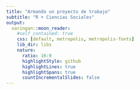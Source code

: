```yaml
---
title: "Armando un proyecto de trabajo"
subtitle: "R + Ciencias Sociales"
output:
  xaringan::moon_reader:
    #self_contained: true
    css: [default, metropolis, metropolis-fonts]
    lib_dir: libs
    nature:
      ratio: 16:9
      highlightStyle: github
      highlightLines: true
      highlightSpans: true
      countIncrementalSlides: false
---
```



<style type="text/css">

.remark-slide-content {
    font-size: 25px;
    padding: 1em 1em 1em 1em;
}

```css

.remark-code{
  line-height: 1.5; font-size: 80%
}

@media print {
  .has-continuation {
    display: block;
  }
}
```


```r
##~~~~~~~~~~~~~~~~~~~~~~~~~~~~~~~~~~~~~~~~~~~~~~~~~~~~~~~~~~~~~~~~~~~~~~~~~~~~~~
##                                  PIZARRA                                 ----
##~~~~~~~~~~~~~~~~~~~~~~~~~~~~~~~~~~~~~~~~~~~~~~~~~~~~~~~~~~~~~~~~~~~~~~~~~~~~~~
xaringanExtra::use_scribble()
```


```r
##~~~~~~~~~~~~~~~~~~~~~~~~~~~~~~~~~~~~~~~~~~~~~~~~~~~~~~~~~~~~~~~~~~~~~~~~~~~~~~
##                                  cLIPBOARD                               ----
##~~~~~~~~~~~~~~~~~~~~~~~~~~~~~~~~~~~~~~~~~~~~~~~~~~~~~~~~~~~~~~~~~~~~~~~~~~~~~~
htmltools::tagList(
  xaringanExtra::use_clipboard(
    button_text = "<i class=\"fa fa-Copiar código\"></i>",
    success_text = "<i class=\"fa fa-check\" style=\"color: #90BE6D\"></i>",
    error_text = "<i class=\"fa fa-times-circle\" style=\"color: #F94144\"></i>"
  ),
  rmarkdown::html_dependency_font_awesome()
)
```


```r
##~~~~~~~~~~~~~~~~~~~~~~~~~~~~~~~~~~~~~~~~~~~~~~~~~~~~~~~~~~~~~~~~~~~~~~~~~~~~~~
##                          PRESENTACION VS RSTUDIO                         ----
##~~~~~~~~~~~~~~~~~~~~~~~~~~~~~~~~~~~~~~~~~~~~~~~~~~~~~~~~~~~~~~~~~~~~~~~~~~~~~~
xaringanExtra::use_fit_screen()
```


```r
##~~~~~~~~~~~~~~~~~~~~~~~~~~~~~~~~~~~~~~~~~~~~~~~~~~~~~~~~~~~~~~~~~~~~~~~~~~~~~~
##                          ESTILOS EXTRA -RESALTADO-                       ----
##~~~~~~~~~~~~~~~~~~~~~~~~~~~~~~~~~~~~~~~~~~~~~~~~~~~~~~~~~~~~~~~~~~~~~~~~~~~~~~
xaringanExtra::use_extra_styles(
  hover_code_line = TRUE,         #<<
  mute_unhighlighted_code = TRUE  #<<
)
```

```r
# This is the recommended set up for flipbooks
# you might think about setting cache to TRUE as you gain practice --- building flipbooks from scratch can be time consuming
knitr::opts_chunk$set(fig.width = 10, message = FALSE, warning = FALSE, comment = "", cache = F)

#devtools::install_github("gadenbuie/countdown")
library(countdown)
library(flipbookr)
library(tidyverse)
library(xaringanthemer)
library(xaringan)
library(gt)
library(icons)
library(here)
```


# Hoja de ruta


<br><br>


## ✔️ Paquetes y funciones

## ✔️ Paquete de paquetes: el mundo de `{tidyverse}`

## ✔️ Importación de datos

## ✔️ Proyecto de trabajo

---

# Paquetes  

## ¿Qué son?

#### ✔️ Un conjunto funciones, pero también bases de datos y objetos de R en general.

--

## ¿Para qué nos sirven?   

#### ✔️ Ayudan a incorporar funcionalidades al lenguaje para resolver nuevos problemas o alternativas a viejas soluciones



---
class: middle, center, inverse

```r
knitr::include_graphics(here::here("img/R1.png"))
```

---
class: middle, center, inverse

```r
knitr::include_graphics(here::here("img/R2.png"))
```

---
class: middle, center, inverse

```r
knitr::include_graphics(here::here("img/R3.png"))
```

---
class: middle, center, inverse

```r
knitr::include_graphics(here::here("img/R4.png"))
```

---
class: middle, center, inverse

```r
knitr::include_graphics(here::here("img/R5.png"))
```

---

#Paquetes    

## INSTALACIÓN

<br>

- Podemos descargarlos e instalarlos con el siguiente comando: 

```r
 `install.packages("nombre_del_paquete")`
```

- Sólo es necesario instalar el paquete una vez por computadora.

---

#Paquetes  

## INVOCACIÓN

<br>

.pull-left[

- Una vez instalado, cada vez que abramos una nueva sesión de R y querramos utilizar el paquete debemos **cargarlo al ambiente de trabajo** mediante la función:    

```r
 `library(nombre_del_paquete)`
```
]

.pull-right[

```r

knitr::include_graphics(here::here("img/invocacion.gif"))

```
]


---
class: center, middle, inverse

# [Tidyverse](https://www.tidyverse.org/)


---
# Tidyverse

.pull-left[
#### `Tidyverse` es una colección de paquetes de R, pensados para trabajar en "ciencia de datos". 
 
]

.pull-right[


```r
knitr::include_graphics(here::here("img/tidyverse.png"))
```
]


---
# __¿Por qué tidyverse?__


- ### Orientado a ser leído y escrito por y para seres humanos

--

- ### Funciones no pensadas para una tarea específica sino para un proceso de trabajo

.pull-left[
```r
knitr::include_graphics(here::here("img/circuito_del_dato.png"))
```
]

.pull-right[
```r
knitr::include_graphics(here::here("img/circuito_del_dato_tidy.png"))
```
]

--

- ### Su comunidad, basada en los principios del código abierto y trabajo colaborativo 


---

# __Instalación y uso__

* Sólo una vez (por computadora):

```r
 `install.packages("tidyverse")`
```

--

* En cada inicio de sesión de R o Rstudio:

```r
 `library(tidyverse)`
```
 
--

.pull-left[

_No es necesario esto:_

```r
install.packages("dplyr")
install.packages("tidyr")
install.packages("ggplot2")
```
]

.pull-right[

_Ni esto:_

```r
library(dplyr)
library(tidyr)
library(ggplot2)
```
]


---
class: inverse, middle, center

# Lectura / importación de datos

***

---
# Lectura / importación de datos


<br><br>


## ✔️ lectura / escritura

### Paquetes para importar datos:

- 📦 _{readr}_ 

- 📦 _{readxl}_

- 📦 _{haven}_


---
# Lectura de archivos
 
## Funciones para importar datos:
 
.pull-left[

📦_{readr}_: 

- 🔧 `read_csv()` 
    
- 🔧️ `read_table()`

<br>

📦 _{readxl}_: 

- 🔧 `read_xlsx()`

]

.pull-right[

📦_{haven}_: 

- 🔧 `read_sav()` 

- 🔧 `read_dat()`

- 🔧 `read_sas()` 

]

---
# Importar una base de datos

### CASO:

- Queremos traer la base _usuaria de personas para el 1er trimestre de 2022_ de la página del [INDEC](https://www.indec.gob.ar/indec/web/Institucional-Indec-BasesDeDatos).


---
# Importación: PLAN A


### **Paso 1:** Descargar la base y guardarla en una carpeta de la computadora

--

### **Paso 2:** Según la extensión del archivo (*nombre_del_archivo`.algo`*), elegir la función en r para importar:

--

```r
### Cargo la librería

library(readr)


### Importo base de datos

base_eph_ind <- read`_delim`(file = "ruta_del_archivo/nombre_del_archico`.txt`")
```

--

***tip:*** _si estás trabajando en Windows, la barra que separa cada carpeta de una ruta que pegues será `\` (ej: ruta_archivo\archivo.csv), pero la que acepta R es `/` (ej: ruta_archivo/archivo.csv)_


---
# PLAN B

### Paso 1: En la pestaña **Environment --> Import Dataset**, elegimos la opción acorde a la extensión del archivo.


```r
knitr::include_graphics(here::here("img/import_1.png"))
```



---
# Chequeamos la operación con alguna función

```r
base_eph_ind <- eph::get_microdata(2022, 1)
```


```r
 `head(base_eph)`
```

```r
head(base_eph_ind)
```



---
# Chequeamos la operación con alguna función

```r
 `str(base_eph_ind)`
```

```r
str(base_eph_ind)
```


---

# Lectura / importación de datos


- A tener en cuenta respecto a la ruta donde se ubica el archivo:


```r
base_eph_ind <- read.table(
  'file = "C:/Users/pablo/Downloads/EPH_usu_1_Trim_2022_txt/EPH_usu_1er_Trim_2022_txt/usu_individual_T122.txt.txt",'
  header = TRUE, 
  sep = ";", 
  dec = ",")
```

--

- Si se la compartimos a otra persona, __se rompe__
    
- Si cambiamos de computadora, __se rompe__
    
- Si lo cambiamos de lugar, __se rompe__
   
---
# Lectura / importación de datos

```r
knitr::include_graphics(here::here("img/tomy hanky.gif"))
```

---
class: inverse, center, middle

```r
knitr::include_graphics(here::here("img/Rproject.png"))
```

---
# Proyectos y rutas de trabajo



.pull-left[

#### Paso 1:

```r
#knitr::include_graphics(here("img", "nuevo_proyecto.png"))
knitr::include_graphics("../img/nuevo_proyecto.png")
```

]

.pull-right[

#### Paso 2:

```r
#knitr::include_graphics(here("img", "nuevo_proyecto_1.png"))
knitr::include_graphics("../img/nuevo_proyecto_1.png")
```

]


---
# Proyectos y rutas de trabajo


.pull-left[

#### Paso 3:

```r
#knitr::include_graphics(here("img", "nuevo_proyecto_2.png"))
knitr::include_graphics("../img/nuevo_proyecto_2.png")
```

]

.pull-right[

#### Resultado:

```r
#knitr::include_graphics(here("img", "proyecto_nuevo.png"))
knitr::include_graphics("../img/proyecto_nuevo.png")
```

]

---
# Proyectos y rutas de trabajo


### Armando un proyecto con Rstudio, la función se escribiría de esta forma:


```r
library(readr)

base_eph_ind <- read_delim(file = "entradas/usu_individual_T122.txt.txt",
                                  delim = ";", 
                                  col_names = TRUE)
```

--

### Ventajas: 

    - Le indicamos a R dónde "vive" nuestra carpeta de trabajo

    - La ruta ya no contiene ninguna referencia personal que impida ser abierto en otra computadora


---
class: inverse, middle, center

```r
knitr::include_graphics(here::here("img/la_luz.gif"))
```



---
# Proyectos y rutas de trabajo

### Un proyecto hecho y derecho

--

#### El flujo de trabajo sería el siguiente:


1) Armo la carpeta del proyecto, por ejemplo con la estructura siguiente:

- 📂 cuidar

    - 📂 entradas
    
    - 📂 salidas
    
    - 📂 scripts
    
    - 📂 docs_metodologicos
        
---
# Lectura / escritura de datos

2) Ubico la base de datos en la carpeta correspondiente (__entradas__):

- 📂 cuidar

    - 📂 entradas
    
         - 📄 usu_individual_T122.txt.txt
    
    - 📂 salidas
    
    - 📂 scripts
    
    - 📂 docs_metodologicos

---
# Lectura / escritura de datos


3) Abro Rstudio y creo un proyecto, ubicado en la carpeta principal (__eph__)


- 📂 cuidar
   
     -  <img src = "../img/Rproject.png" style="height: 35px; width:35px;"/>  _proyecto_eph.Rproj_
  
     - 📂 entradas
     
         - 📄 _usu_individual_T122.txt.txt_
     
     - 📂 salidas
     
     - 📂 scripts
     
     - 📂 docs_metodologicos


---
# Lectura / escritura de datos


4) Creo un script llamado _levantar_datos.R_ para trabajar en R y lo guardo en la carpeta __script__


- 📂 cuidar
    
    -  <img src = "../img/Rproject.png" style="height: 35px; width:35px;"/>  _proyecto_eph.Rproj_
  
    - 📂 entradas
  
        - 📄 _usu_individual_T122.txt.txt_
  
    - 📂 salidas
    
    - 📂 scripts
    
        - 📄 _1_levantar_datos.R_
    
    - 📂 docs_metodologicos


---
# Lectura / escritura de datos

5) En el script, cargo los paquetes cuyas funciones voy a utilizar. En este caso, voy a probar el paquete `readr` para poder importar bases de datos de una extensión _.txt (archivo separado por comas)_:

```r
library(readr)
```

--

6) Creo un objeto en el cual voy a importar la base de datos y utilizo la función `read_delim()` para hacerlo.

__Recordar:__ _Estamos en un proyecto, por lo que la ruta es a partir de la carpeta en la que se encuentra el mismo_

```r
base_eph_ind <- read_delim(file = "entradas/usu_individual_T122.txt.txt",
                                  delim = ";", 
                                  col_names = TRUE)
```

---
# Funciones para una primera mirada a la base de datos:

| __Función__       | __Acción__ |
| :---              | :---   |
| `dim()`           | *Nos dice cuántas filas y columnas tiene la base*|
| `colnames()`      | *Devuelve todos los nombres de las variables de la base*|
| `str()`           | *Devuelve una vista preliminar de la estructura de las variables*|
| `summary()`       | *Devuelve un resúmen de medidas centrales para variables numéricas y características para variables de texto *|
| `class()`         | *Chequeo el tipo de objeto*|
| `length()`        | *Devuelve la cantidad de elementos de un objeto*|
| `table()`         | *Frecuencia simple o bivariada de una variable*|
| `is.na()`         | *Verifica la presencia de valores NA (_missinh_) en la base/variable*|
| `mean()`          | *Calcula el valor promedio de una variable numércia*|


---
class: inverse, middle, center


# PRÁCTICA

<html>  <div style='float:left'></div>  <hr color='#EB811B' size=1px width=1125px></html>



---
class: inverse, middle

# Práctica

1. Crear una carpeta donde alojar el proyecto de trabajo

1. Crear la estructura de carpetas propuesta

1. En la carpeta __entradas__ incorporar una base de datos, preferentemente que usemos cotidianamente (no importa el formato)

1. Crear un script de trabajo y alojarlo en la carpeta __scripts__

1. Importar la base de datos y aplicar alguna de las funciones descritas previamente

`r countdown(minutes = 10, seconds = 00, update_every = 15)`



